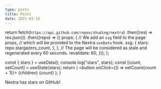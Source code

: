 ```yaml
---
type: posts
title: Posts
date: 2021-03-18
---
```




return fetch(`https://api.github.com/repos/shuding/nextra`)
.then((res) => res.json())
.then((repo) => ({
props: {
// We add an `ssg` field to the page props,
// which will be provided to the Nextra `useData` hook.
ssg: {
stars: repo.stargazers_count,
},
},
// The page will be considered as stale and regenerated every 60 seconds.
revalidate: 60,
}));
};

  const { stars } = useData();
  console.log("stars", stars);
  const [count, setCount] = useState(stars);
  return (
    <button onClick={() => setCount(count + 1)}>
      {children}
      {count}
    </button>
  );
}

Nextra has <Stars /> stars on GitHub!
